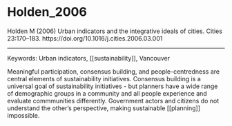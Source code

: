# Holden_2006

Holden M (2006) Urban indicators and the integrative ideals of cities. Cities 23:170–183. https://doi.org/10.1016/j.cities.2006.03.001

---

Keywords: Urban indicators, [[sustainability]], Vancouver 	

Meaningful participation, consensus building, and people-centredness are central elements of sustainability initiatives. Consensus building is a universal goal of sustainability initiatives - but planners have a wide range of demographic groups in a community and all people experience and evaluate commmunities differently. Government actors and citizens do not understand the other's perspective, making sustainable [[planning]] impossible. 
